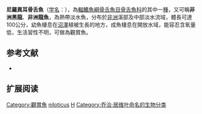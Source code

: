 {{Speciesbox
| status = LC
| status_system = IUCN3.1
| image = Heterotis niloticus MHNT ICHT 1995 69.jpg
| image_caption = Heterotis niloticus
| parent_authority={{le|Rüppell|Eduard Rüppell}}, 1828
| taxon= Heterotis niloticus
| authority = ([[Cuvier|Cuvier]], 1829)
| synonyms = *''Sudis niloticus'', Cuvier, 1829
**''Clupisudis niloticus'', (Cuvier, 1829)
**''Sudis nilotica'', (Cuvier, 1829)
**''Heterotis nilotica'', (Cuvier, 1829)
}}

'''尼羅異耳骨舌魚'''（[[学名|学名]]：''{{lang|la|Heterotis niloticus}}''），為[[輻鰭魚綱|輻鰭魚綱]][[骨舌魚目|骨舌魚目]][[骨舌魚科|骨舌魚科]]的其中一[[種|種]]，又可稱'''非洲黑龍'''、'''非洲龍魚'''，為熱帶淡水魚，分布於[[非洲|非洲]]溪部及中部淡水流域，體長可達100公分，幼魚棲息在[[沼澤|沼澤]]植被生長的地方，成魚棲息在開放水域，能容忍含氧量低，生活習性不明，可做為觀賞魚。

==参考文献==
{{reflist}}
* {{FishBase_species|genus=Heterotis |species=niloticus|year=2015|month=11}}

==扩展阅读==
{{refbegin}}
{{wikispecies-inline|Heterotis niloticus|尼羅異耳骨舌魚}}
{{refend}}
{{Wikispecies|Heterotis niloticus}}
{{骨舌總目}}
{{Taxonbar|from=Q387247}}

[[Category:觀賞魚|Category:觀賞魚]]
[[Category:異耳骨舌魚屬|niloticus]]
[[Category:1829年描述的魚類|H]]
[[Category:乔治·居维叶命名的生物分类|Category:乔治·居维叶命名的生物分类]]


{{鱼类小作品}}
